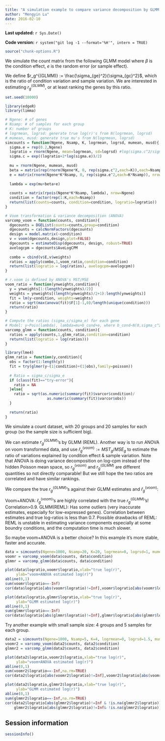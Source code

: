 ```yaml
---
title: "A simulation example to compare variance decomposition by GLMM vs voom+ANOVA"
author: "Mengyin Lu"
date: 2016-02-10
---
```

**Last updated:** `r Sys.Date()`

**Code version:** `r system("git log -1 --format='%H'", intern = TRUE)`

```r
source("chunk-options.R")
```


We simulate the count matrix from the following GLMM model
\begin{align}
Y_{gi} &\sim Pois(\lambda_{gi}), \\
\log(\lambda_{gi}) &= \mu_g+\beta_{g,c(i)}+e_{gi}, \\
e_{gi}\sim N(0,\sigma_{ge}^2), &\quad \beta_{g,c(i)}\sim N(0,\sigma_{gc}^2).
\end{align}
where $\beta$ is the condition effect, $e$ is the random error (or sample effect). 

We define $r_g^{(GLMM)} := \frac{\sigma_{ge}^2}{\sigma_{gc}^2}$, which is the ratio of condition variation and sample variation. We are interested in estimating $r_g^{(GLMM)}$, or at least ranking the genes by this ratio. 

```r
set.seed(10000)

library(edgeR)
library(limma)

# Ngene: # of genes
# Nsamp: # of samples for each group
# K: number of groups
# logrmean, logrsd: generate true log(r)'s from N(logrmean, logrsd)
# mumean, musd: generate true mu's from N(logrmean, logrsd)
simcounts = function(Ngene, Nsamp, K, logrmean, logrsd, mumean, musd){
  sigma.e = rep(0.2,Ngene)
  logratio = rnorm(Ngene, mean=logrmean, sd=logrsd) #log(sigma.c^2/sigma.e^2)
  sigma.c = exp((logratio+2*log(sigma.e))/2)
  
  mu = rnorm(Ngene, mumean, musd)
  beta = matrix(rep(rnorm(Ngene*K, 0, rep(sigma.c^2,each=K)),each=Nsamp), nrow=Ngene, byrow=TRUE)
  e = matrix(rnorm(Ngene*K*Nsamp, 0, rep(sigma.e^2,each=K*Nsamp)), nrow=Ngene, byrow=TRUE)
  
  lambda = exp(mu+beta+e)
  
  counts = matrix(rpois(Ngene*K*Nsamp, lambda), nrow=Ngene)
  condition = factor(rep(1:K,each=Nsamp))
  return(list(counts=counts, condition=condition, logratio=logratio))
}

# Voom transformation & variance decomposition (ANOVA)
varcomp_voom = function(counts, condition){
  dgecounts = DGEList(counts=counts,group=condition)
  dgecounts = calcNormFactors(dgecounts)
  design = model.matrix(~condition)
  v = voom(dgecounts,design,plot=FALSE)
  dgecounts = estimateDisp(dgecounts, design, robust=TRUE)
  avelogcpm = dgecounts$AveLogCPM
  
  combo = cbind(v$E,v$weights)
  ratios = apply(combo,1,voom_ratio,condition=condition)
  return(list(logratio = log(ratios), avelogcpm=avelogcpm))
}

# r.voom is defined by ANOVA's MST/MSE
voom_ratio = function(ynweights,condition){
  y = ynweights[1:(length(ynweights)/2)]
  weights = ynweights[(length(ynweights)/2+1):length(ynweights)]
  fit = lm(y~condition, weights=weights)
  ratio = sqrt(max(anova(fit)$F[1]-1,0)/length(unique(condition)))
  return(ratio)
}

# Compute the ratios (sigma_c/sigma_e) for each gene
# Model: y~Pois(lambda), lambda=mu+b_cond+e, where b_cond~N(0,sigma_c^2), e~N(0,sigma_e^2)
varcomp_glmm = function(counts, condition){
  ratios = apply(counts,1,glmm_ratio,condition=condition)
  return(list(logratio = log(ratios)))
}

library(lme4)
glmm_ratio = function(y,condition){
  obs = factor(1:length(y))
  fit = try(glmer(y~(1|condition)+(1|obs),family=poisson))
  
  # Ratio = sigma_c/sigma_e
  if (class(fit)=="try-error"){
    ratio = NA
  }else{
    ratio = sqrt(as.numeric(summary(fit)$varcor$condition)/
                   as.numeric(summary(fit)$varcor$obs))
  }
  
  return(ratio)
}
```

We simulate a count dataset, with 20 groups and 20 samples for each group (so the sample size is sufficient big).

We can estimate $r_g^{(GLMM)}$'s by GLMM (REML). Another way is to run ANOVA on voom transformed data, and use $\hat{r}_g^{(voom)}:=MST_g/MSE_g$ to estimate the ratio of variations explained by condition effect & sample variation. Note that ANOVA is doing variance decomposition on log-cpm instead of the hidden Poisson mean space, so $r_g^{(voom)}$ and $r_g^{(GLMM)}$ are different quantities so not directly comparable! But we still hope the two ratios are correlated and have similar rankings. 

We compare the true $r_g^{(GLMM)}$'s against their GLMM estimates and $\hat{r}_g^{(voom)}$:

Voom+ANOVA: $\hat{r}_g^{(voom)}$'s are highly correlated with the true $r_g^{(GLMM)}$'s! Correlation>0.9.
GLMM(REML): Has some outliers (very inaccurate estimates, especially for low-expressed genes). Correlation between estimates and true log-ratios is less than 0.7. Possible drawbacks of REML: REML is unstable in estimating variance components especially at some boundry conditions, and the computation time is much slower. 

So maybe voom+ANOVA is a better choice? In this example it's more stable, faster and accurate. 
```r
data = simcounts(Ngene=1000, Nsamp=20, K=20, logrmean=0, logrsd=1, mumean=6, musd=0.5)
voomr = varcomp_voom(data$counts, data$condition)
glmmr = varcomp_glmm(data$counts, data$condition)

plot(data$logratio,voomr$logratio,xlab="true log(r)",
     ylab="voom+ANOVA estimated log(r)")
abline(0,1)
sum(voomr$logratio==-Inf)
cor(data$logratio[abs(voomr$logratio)!=Inf],voomr$logratio[abs(voomr$logratio)!=Inf])

plot(data$logratio,glmmr$logratio,xlab="true log(r)",
     ylab="GLMM estimated log(r)")
abline(0,1)
sum(glmmr$logratio==-Inf)
cor(data$logratio[abs(glmmr$logratio)!=Inf],glmmr$logratio[abs(glmmr$logratio)!=Inf])
```

Try another example with small sample size: 4 groups and 5 samples for each group. 
```r
data2 = simcounts(Ngene=1000, Nsamp=5, K=4, logrmean=0, logrsd=1.5, mumean=6, musd=1)
voomr2 = varcomp_voom(data2$counts, data2$condition)
glmmr2 = varcomp_glmm(data2$counts, data2$condition)

plot(data2$logratio,voomr2$logratio,xlab="true log(r)",
     ylab="voom+ANOVA estimated log(r)")
abline(0,1)
sum(voomr2$logratio==-Inf,na.rm=TRUE)
cor(data2$logratio[abs(voomr2$logratio)!=Inf],voomr2$logratio[abs(voomr2$logratio)!=Inf])

plot(data2$logratio,glmmr2$logratio,xlab="true log(r)",
     ylab="GLMM estimated log(r)")
abline(0,1)
sum(glmmr2$logratio==-Inf,na.rm=TRUE)
cor(data2$logratio[abs(glmmr2$logratio)!=Inf & !is.na(glmmr2$logratio)],
    glmmr2$logratio[abs(glmmr2$logratio)!=Inf& !is.na(glmmr2$logratio)])

```


## Session information

```r
sessionInfo()
```
